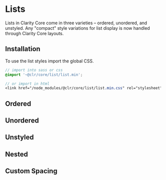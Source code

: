 
<Meta title="Components/List/Getting Started" />

# Lists

Lists in Clarity Core come in three varieties – ordered, unordered, and
unstyled. Any "compact" style variations for list display is now handled through
Clarity Core layouts.

## Installation

To use the list styles import the global CSS.

```scss
// import into sass or css
@import '~@clr/core/list/list.min';

// or import in html
<link href="/node_modules/@clr/core/list/list.min.css" rel="stylesheet">
```

## Ordered

<Preview>
  <Story id="components-list-stories--ordered-list" />
</Preview>

## Unordered

<Preview>
  <Story id="components-list-stories--unordered-list" />
</Preview>

## Unstyled

<Preview>
  <Story id="components-list-stories--unstyled-list" />
</Preview>

## Nested

<Preview>
  <Story id="components-list-stories--nested-list" />
</Preview>

## Custom Spacing

<Preview>
  <Story id="components-list-stories--custom-space-list" />
</Preview>
